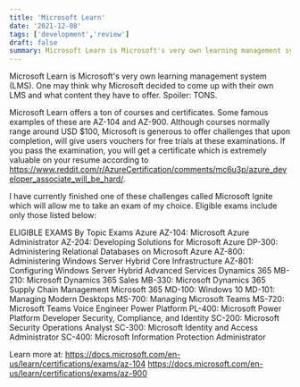 ```yaml
---
title: 'Microsoft Learn'
date: '2021-12-08'
tags: ['development','review'] 
draft: false
summary: Microsoft Learn is Microsoft's very own learning management system (LMS)
---
```



Microsoft Learn is Microsoft's very own learning management system (LMS). One may think why Microsoft decided to come up with their own LMS and what content they have to offer. Spoiler: TONS.

Microsoft Learn offers a ton of courses and certificates. Some famous examples of these are AZ-104 and AZ-900. Although courses normally range around USD $100, Microsoft is generous to offer challenges that upon completion, will give users vouchers for free trials at these examinations. If you pass the examination, you will get a certificate which is extremely valuable on your resume according to https://www.reddit.com/r/AzureCertification/comments/mc6u3p/azure_developer_associate_will_be_hard/.

I have currently finished one of these challenges called Microsoft Ignite which will allow me to take an exam of my choice. Eligible exams include only those listed below:


ELIGIBLE EXAMS
By Topic	Exams
Azure	AZ-104: Microsoft Azure Administrator
AZ-204: Developing Solutions for Microsoft Azure
DP-300: Administering Relational Databases on Microsoft Azure
AZ-800: Administering Windows Server Hybrid Core Infrastructure
AZ-801: Configuring Windows Server Hybrid Advanced Services
Dynamics 365	MB-210: Microsoft Dynamics 365 Sales
MB-330: Microsoft Dynamics 365 Supply Chain Management
Microsoft 365	MD-100: Windows 10
MD-101: Managing Modern Desktops
MS-700: Managing Microsoft Teams
MS-720: Microsoft Teams Voice Engineer
Power Platform	PL-400: Microsoft Power Platform Developer
Security, Compliance, and Identity	SC-200: Microsoft Security Operations Analyst
SC-300: Microsoft Identity and Access Administrator
SC-400: Microsoft Information Protection Administrator

Learn more at: 
https://docs.microsoft.com/en-us/learn/certifications/exams/az-104
https://docs.microsoft.com/en-us/learn/certifications/exams/az-900
